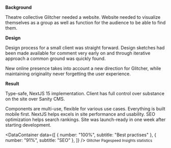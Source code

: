 

**Background**

Theatre collective Glitcher needed a website. Website needed to visualize themselves as a group as well as function for the audience to be able to find them.

**Design**

Design process for a small client was straight forward. Design sketches had been made available for comment very early on and through iterative approach a common ground was quickly found.

<Spacer b={false} />
<ImageGallery images={[glitcher4]} half={true} inline={true} caption="" />
<Spacer b={false} />

New online presence takes into account a new direction for Glitcher, while maintaining originality never forgetting the user experience.

**Result**

Type-safe, NextJS 15 implementation. Client has full control over substance on the site over Sanity CMS. 

<Spacer b={false} />
<ImageGallery images={[glitcher3]} half={true} inline={true} caption="" />
<Spacer b={false} />

Components are multi-use, flexible for various use cases. Everything is built mobile first. NextJS helps excels in site performance and usability. SEO optimization helps search rankings. Site was launch-ready in one week after starting development.

<Spacer />
<DataContainer
    data={[
        { number: "99%", subtitle: "Performance" },
    {    number: "96%", subtitle: "Accessibility" },
    ]}
/>
<Spacer />

<DataContainer
    data={[
        { number: "100%", subtitle: "Best practises" },
    {    number: "91%", subtitle: "SEO" },
    ]}
/>
<Spacer />
<small className="italic">Glitcher Pagespeed Insights statistics</small>


